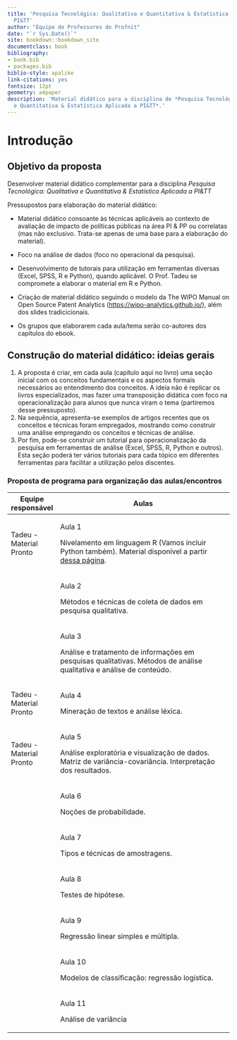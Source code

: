 ```yaml
---
title: 'Pesquisa Tecnológica: Qualitativa e Quantitativa & Estatística Aplicada a
  PI&TT'
author: "Equipe de Professores do Profnit"
date: "`r Sys.Date()`"
site: bookdown::bookdown_site
documentclass: book
bibliography:
- book.bib
- packages.bib
biblio-style: apalike
link-citations: yes
fontsize: 12pt
geometry: a4paper
description: 'Material didático para a disciplina de *Pesquisa Tecnológica: Qualitativa
  e Quantitativa & Estatística Aplicada a PI&TT*.'
---
```


# Introdução

## Objetivo da proposta

Desenvolver material didático complementar para a disciplina *Pesquisa Tecnológica: Qualitativa e Quantitativa & Estatística Aplicada a PI&TT*

Pressupostos para elaboração do material didático:

-   Material didático consoante às técnicas aplicáveis ao contexto de avaliação de impacto de políticas públicas na área PI & PP ou correlatas (mas não exclusivo. Trata-se apenas de uma base para a elaboração do material).

-   Foco na análise de dados (foco no operacional da pesquisa).

-   Desenvolvimento de tutorais para utilização em ferramentas diversas (Excel, SPSS, R e Python), quando aplicável. O Prof. Tadeu se compromete a elaborar o material em R e Python.

-   Criação de material didático seguindo o modelo da The WIPO Manual on Open Source Patent Analytics (<https://wipo-analytics.github.io/>), além dos slides tradicicionais.

-   Os grupos que elaborarem cada aula/tema serão co-autores dos capítulos do ebook.

## Construção do material didático: ideias gerais

1.  A proposta é criar, em cada aula (capítulo aqui no livro) uma seção inicial com os conceitos fundamentais e os aspectos formais necessários ao entendimento dos conceitos. A ideia não é replicar os livros especializados, mas fazer uma transposição didática com foco na operacionalização para alunos que nunca viram o tema (partiremos desse pressuposto).
2.  Na sequência, apresenta-se exemplos de artigos recentes que os conceitos e técnicas foram empregados, mostrando como construir uma análise empregando os conceitos e técnicas de análise.
3.  Por fim, pode-se construir um tutorial para operacionalização da pesquisa em ferramentas de análise (Excel, SPSS, R, Python e outros). Esta seção poderá ter vários tutoriais para cada tópico em diferentes ferramentas para facilitar a utilização pelos discentes.

### Proposta de programa para organização das aulas/encontros

+-------------------------+---------------------------------------------------------------------------------------------------------------------------------------------------------------+
| Equipe responsável      | Aulas                                                                                                                                                         |
+=========================+===============================================================================================================================================================+
| Tadeu - Material Pronto | Aula 1                                                                                                                                                        |
|                         |                                                                                                                                                               |
|                         | Nivelamento em linguagem R (Vamos incluir Python também). Material disponível a partir [dessa página](https://tadeugomes.github.io/intro-analise-dados-adm/). |
+-------------------------+---------------------------------------------------------------------------------------------------------------------------------------------------------------+
|                         | Aula 2                                                                                                                                                        |
|                         |                                                                                                                                                               |
|                         | Métodos e técnicas de coleta de dados em pesquisa qualitativa.                                                                                                |
|                         |                                                                                                                                                               |
|                         |                                                                                                                                                               |
+-------------------------+---------------------------------------------------------------------------------------------------------------------------------------------------------------+
|                         | Aula 3                                                                                                                                                        |
|                         |                                                                                                                                                               |
|                         | Análise e tratamento de informações em pesquisas qualitativas. Métodos de análise qualitativa e análise de conteúdo.                                          |
|                         |                                                                                                                                                               |
|                         |                                                                                                                                                               |
+-------------------------+---------------------------------------------------------------------------------------------------------------------------------------------------------------+
| Tadeu -Material Pronto  | Aula 4                                                                                                                                                        |
|                         |                                                                                                                                                               |
|                         | Mineração de textos e análise léxica.                                                                                                                         |
+-------------------------+---------------------------------------------------------------------------------------------------------------------------------------------------------------+
| Tadeu - Material Pronto | Aula 5                                                                                                                                                        |
|                         |                                                                                                                                                               |
|                         | Análise exploratória e visualização de dados.  Matriz de variância-covariância. Interpretação dos resultados.                                                 |
+-------------------------+---------------------------------------------------------------------------------------------------------------------------------------------------------------+
|                         | Aula 6                                                                                                                                                        |
|                         |                                                                                                                                                               |
|                         | Noções de probabilidade.                                                                                                                                      |
+-------------------------+---------------------------------------------------------------------------------------------------------------------------------------------------------------+
|                         | Aula 7                                                                                                                                                        |
|                         |                                                                                                                                                               |
|                         | Tipos e técnicas de amostragens.                                                                                                                              |
+-------------------------+---------------------------------------------------------------------------------------------------------------------------------------------------------------+
|                         | Aula 8                                                                                                                                                        |
|                         |                                                                                                                                                               |
|                         | Testes de hipótese.                                                                                                                                           |
+-------------------------+---------------------------------------------------------------------------------------------------------------------------------------------------------------+
|                         | Aula 9                                                                                                                                                        |
|                         |                                                                                                                                                               |
|                         | Regressão linear simples e múltipla.                                                                                                                          |
+-------------------------+---------------------------------------------------------------------------------------------------------------------------------------------------------------+
|                         | Aula 10                                                                                                                                                       |
|                         |                                                                                                                                                               |
|                         | Modelos de classificação: regressão logística.                                                                                                                |
+-------------------------+---------------------------------------------------------------------------------------------------------------------------------------------------------------+
|                         | Aula 11                                                                                                                                                       |
|                         |                                                                                                                                                               |
|                         | Análise de variância                                                                                                                                          |
+-------------------------+---------------------------------------------------------------------------------------------------------------------------------------------------------------+
